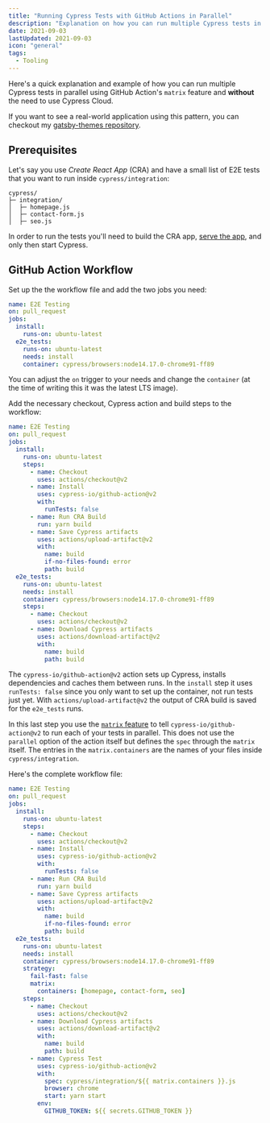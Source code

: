 ```yaml
---
title: "Running Cypress Tests with GitHub Actions in Parallel"
description: "Explanation on how you can run multiple Cypress tests in parallel using GitHub actions. You'll use the matrix feature and don't need to use Cypress Cloud."
date: 2021-09-03
lastUpdated: 2021-09-03
icon: "general"
tags:
  - Tooling
---
```


Here's a quick explanation and example of how you can run multiple Cypress tests in parallel using GitHub Action's `matrix` feature and **without** the need to use Cypress Cloud.

If you want to see a real-world application using this pattern, you can checkout my [gatsby-themes repository](https://github.com/LekoArts/gatsby-themes/blob/21ecb07e827de50f8ae02ae041cd569ab948b857/.github/workflows/e2e_testing.yml).

## Prerequisites

Let's say you use _Create React App_ (CRA) and have a small list of E2E tests that you want to run inside `cypress/integration`:

```
cypress/
├─ integration/
│  ├─ homepage.js
│  ├─ contact-form.js
│  ├─ seo.js
```

In order to run the tests you'll need to build the CRA app, [serve the app](https://create-react-app.dev/docs/deployment), and only then start Cypress.

## GitHub Action Workflow

Set up the the workflow file and add the two jobs you need:

```yaml title=.github/workflows/e2e_testing.yml
name: E2E Testing
on: pull_request
jobs:
  install:
    runs-on: ubuntu-latest
  e2e_tests:
    runs-on: ubuntu-latest
    needs: install
    container: cypress/browsers:node14.17.0-chrome91-ff89
```

You can adjust the `on` trigger to your needs and change the `container` (at the time of writing this it was the latest LTS image).

Add the necessary checkout, Cypress action and build steps to the workflow:

```yaml title=.github/workflows/e2e_testing.yml highlight=6-20,25-32
name: E2E Testing
on: pull_request
jobs:
  install:
    runs-on: ubuntu-latest
    steps:
      - name: Checkout
        uses: actions/checkout@v2
      - name: Install
        uses: cypress-io/github-action@v2
        with:
          runTests: false
      - name: Run CRA Build
        run: yarn build
      - name: Save Cypress artifacts
        uses: actions/upload-artifact@v2
        with:
          name: build
          if-no-files-found: error
          path: build
  e2e_tests:
    runs-on: ubuntu-latest
    needs: install
    container: cypress/browsers:node14.17.0-chrome91-ff89
    steps:
      - name: Checkout
        uses: actions/checkout@v2
      - name: Download Cypress artifacts
        uses: actions/download-artifact@v2
        with:
          name: build
          path: build
```

The `cypress-io/github-action@v2` action sets up Cypress, installs dependencies and caches them between runs. In the `install` step it uses `runTests: false` since you only want to set up the container, not run tests just yet. With `actions/upload-artifact@v2` the output of CRA build is saved for the `e2e_tests` runs.

In this last step you use the [`matrix` feature](https://docs.github.com/en/actions/reference/workflow-syntax-for-github-actions#jobsjob_idstrategymatrix) to tell `cypress-io/github-action@v2` to run each of your tests in parallel. This does not use the `parallel` option of the action itself but defines the `spec` through the `matrix` itself. The entries in the `matrix.containers` are the names of your files inside `cypress/integration`.

Here's the complete workflow file:

```yaml title=.github/workflows/e2e_testing.yml highlight=25-28,37-44
name: E2E Testing
on: pull_request
jobs:
  install:
    runs-on: ubuntu-latest
    steps:
      - name: Checkout
        uses: actions/checkout@v2
      - name: Install
        uses: cypress-io/github-action@v2
        with:
          runTests: false
      - name: Run CRA Build
        run: yarn build
      - name: Save Cypress artifacts
        uses: actions/upload-artifact@v2
        with:
          name: build
          if-no-files-found: error
          path: build
  e2e_tests:
    runs-on: ubuntu-latest
    needs: install
    container: cypress/browsers:node14.17.0-chrome91-ff89
    strategy:
      fail-fast: false
      matrix:
        containers: [homepage, contact-form, seo]
    steps:
      - name: Checkout
        uses: actions/checkout@v2
      - name: Download Cypress artifacts
        uses: actions/download-artifact@v2
        with:
          name: build
          path: build
      - name: Cypress Test
        uses: cypress-io/github-action@v2
        with:
          spec: cypress/integration/${{ matrix.containers }}.js
          browser: chrome
          start: yarn start
        env:
          GITHUB_TOKEN: ${{ secrets.GITHUB_TOKEN }}
```

